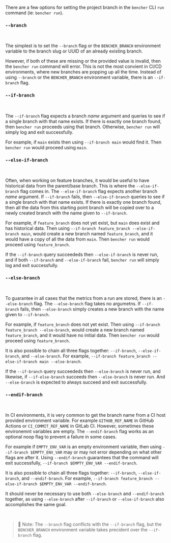 There are a few options for setting the project branch in the `bencher` CLI `run` command (ie: `bencher run`).

### `--branch`

<br />

The simplest is to set the `--branch` flag or the `BENCHER_BRANCH` environment variable to the branch slug or UUID of an already existing branch.

However, if both of these are missing or the provided value is invalid, then the `bencher run` command will error. This is not the most convient in CI/CD environments, where new branches are popping up all the time. Instead of using `--branch` or the `BENCHER_BRANCH` environment variable, there is an `--if-branch` flag.

### `--if-branch`

<br />

The `--if-branch` flag expects a branch _name_ argument and queries to see if a single branch with that name exists. If there is exactly one branch found, then `bencher run` proceeds using that branch. Otherwise, `bencher run` will simply log and exit successfully.

For example, if `main` exists then using `--if-branch main` would find it. Then `bencher run` would proceed using `main`.

### `--else-if-branch`

<br />

Often, when working on feature branches, it would be useful to have historical data from the parent/base branch. This is where the `--else-if-branch` flag comes in. The `--else-if-branch` flag expects another branch _name_ argument. If `--if-branch` fails, then `--else-if-branch` queries to see if a single branch with that name exists. If there is exactly one branch found, then all the data from this starting point branch will be copied over to a newly created branch with the name given to `--if-branch`.

For example, if `feature_branch` does not yet exist, but `main` does exist and has historical data. Then using `--if-branch feature_branch --else-if-branch main`, would create a new branch named `feature_branch`, and it would have a copy of all the data from `main`. Then `bencher run` would proceed using `feature_branch`.

If the `--if-branch` query succeededs then `--else-if-branch` is never run, and if both `--if-branch` and `--else-if-branch` fail, `bencher run` will simply log and exit successfully.

### `--else-branch`

<br />

To guarantee in all cases that the metrics from a run are stored, there is an `--else-branch` flag. The `--else-branch` flag takes no argumetns. If `--if-branch` fails, then `--else-branch` simply creates a new branch with the name given to `--if-branch`.

For example, if `feature_branch` does not yet exist. Then using `--if-branch feature_branch --else-branch`, would create a new branch named `feature_branch`, and it would have no initial data. Then `bencher run` would proceed using `feature_branch`.

It is also possible to chain all three flags together: `--if-branch`, `--else-if-branch`, and `--else-branch`. For example, `--if-branch feature_branch --else-if-branch main --else-branch`.

If the `--if-branch` query succeededs then `--else-branch` is never run, and likewise, if `--if-else-branch` succeeds then `--else-branch` is never run. And `--else-branch` is expected to always succeed and exit successfully.

### `--endif-branch`

<br />

In CI environments, it is very common to get the branch name from a CI host provided environment variable. For example `GITHUB_REF_NAME` in GitHub Actions or `CI_COMMIT_REF_NAME` in GitLab CI. However, sometimes these environemnt variables are empty. The `--endif-branch` flag works as an optional noop flag to prevent a failure in some cases.

For example if `EMPTY_ENV_VAR` is an empty environment variable, then using `--if-branch $EMPTY_ENV_VAR` may or may not error depending on what other flags are after it. Using `--endif-branch` guarantees that the command will exit successfully, `--if-branch $EMPTY_ENV_VAR --endif-branch`.

It is also possible to chain all three flags together: `--if-branch`, `--else-if-branch`, and `--endif-branch`. For example, `--if-branch feature_branch --else-if-branch $EMPTY_ENV_VAR --endif-branch`.

It should never be necessary to use both `--else-branch` and `--endif-branch` together, as using `--else-branch` after `--if-branch` or `--else-if-branch` also accomplishes the same goal.

<br />

> 🐰 Note: The `--branch` flag conflicts with the `--if-branch` flag, but the `BENCHER_BRANCH` environment variable takes precident over the `--if-branch` flag.
